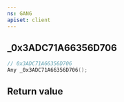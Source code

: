 ```yaml
---
ns: GANG
apiset: client
---
```

## _0x3ADC71A66356D706

```c
// 0x3ADC71A66356D706
Any _0x3ADC71A66356D706();
```



## Return value